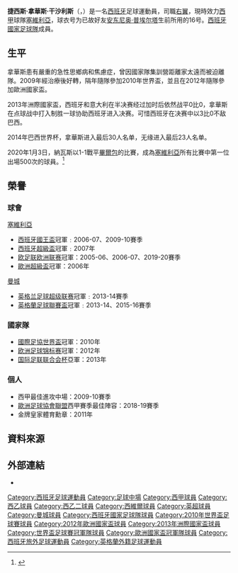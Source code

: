 {{spanish name 2|Navas|González}}
{{noteTA
|G1=laliga
|G2=Football
|G3=uefa
|T=zh-hans:赫苏斯·纳瓦斯;zh-hk:捷西斯·拿華斯;zh-tw:赫蘇斯·納瓦斯;
|1=zh-hans:纳瓦斯;zh-hk:拿華斯;zh-tw:納瓦斯;
|2=zh-hans:赫苏斯;zh-hk:捷西斯;zh-tw:赫蘇斯;
}}
{{Football player infobox
| playername= 捷西斯·拿華斯<br />''Jesús Navas''
| image = Navas.jpg
| image_size = 
| fullname = Jesús Navas González<ref>{{cite web|url=http://www.mcfc.co.uk/Teams/First-team/Midfielders/Jesus-Navas|title=Jesus Navas|publisher=Manchester City F.C|accessdate=2016-04-17|archive-date=2016-06-15|archive-url=https://web.archive.org/web/20160615021520/http://www.mcfc.co.uk/Teams/First-team/Midfielders/Jesus-Navas|dead-url=no}}</ref>
| birth_date = {{birth date and age|1985|11|21|df=y}}
| birth_place = {{flagicon|ESP}} 西班牙[[洛斯帕拉西奥斯和比利亚弗兰卡|洛斯帕拉西奧斯]]
| height = {{height|m=1.70|precision=0}}<ref>{{cite web|url=http://www.fifa.com/confederationscup/players/player=232978/index.html|title=Jesus Navas|publisher=FIFA.com|accessdate=2014-01-21|deadurl=yes|archiveurl=https://web.archive.org/web/20131127054137/http://www.fifa.com/confederationscup/players/player%3D232978/index.html|archivedate=2013-11-27|df=}}</ref>
| currentclub  = [[塞維利亞足球俱樂部|塞維利亞]]
| clubnumber = 16
| position = [[中場|右翼]]、[[右閘|右閘]]	
| youthyears1 = 1998–2000 | youthclubs1 = [[UD_Los_Palacios|洛斯帕拉西奧西]]
| youthyears2 = 2000–2003 | youthclubs2 = [[塞維利亞足球俱樂部|塞維利亞]]
| years1 = 2003–2004 | clubs1 = [[塞維利亞足球俱樂部|塞維利亞B隊]] | caps1 = 33 | goals1 = 3
| years2 = 2003–2013 | clubs2 = [[塞維利亞足球俱樂部|塞維利亞]] | caps2 = 285 | goals2 = 23
| years3 = 2013–2017     | clubs3 = [[曼彻斯特城足球俱乐部|曼城]] | caps3 = 123 | goals3 = 4
| years4 = 2017– | clubs4 = [[塞維利亞足球俱樂部|塞維利亞]] | caps4 = 144 | goals4 = 2
| nationalyears1 = 2004–2005 | nationalteam1 = [[西班牙21歲以下國家足球隊|西班牙U21]] | nationalcaps1 = 5 | nationalgoals1 = 0
| nationalyears2 = 2009– | nationalteam2 = {{flagicon|ESP}} [[西班牙國家足球隊|西班牙]] | nationalcaps2 = 46 | nationalgoals2 = 5
| pcupdate = 2021年10月30日
| ntupdate = 2020年10月13日
}}
{{MedalTableTop|width=280px}}
{{MedalCountry|{{SPA}}}}
{{MedalSport | 男子[[足球|足球]]}}
{{MedalCompetition|[[世界盃足球賽|世界盃足球賽]]}}
{{Medal|Winner|[[2010年世界盃足球賽|2010年南非]] | [[2010年世界盃足球賽|隊際]]}}
{{MedalBottom
}}
'''捷西斯·拿華斯·干沙利斯'''（{{lang-es|'''Jesús Navas González'''}}，{{bd|1985年|11月21日|catidx=Navas, Jesus}}）是一名[[西班牙|西班牙]]足球運動員，司職[[中場|右翼]]，現時效力[[西甲|西甲]]球隊[[塞維利亞足球俱樂部|塞維利亞]]，球衣号为已故好友[[安东尼奥·普埃尔塔|安东尼奥·普埃尔塔]]生前所用的16号。[[西班牙國家足球隊|西班牙國家足球隊]]成員。

==生平==
拿華斯患有嚴重的急性思鄉病和焦慮症，曾因國家隊集訓營距離家太遠而被迫離隊。2009年經治療後好轉，隔年隨隊參加2010年世界盃，並且在2012年隨隊參加歐洲國家盃。

2013年洲際國家盃，西班牙和意大利在半决赛经过加时后依然战平0比0，拿華斯在点球战中打入制胜一球协助西班牙进入决赛。可惜西班牙在决赛中以3比0不敌巴西。

2014年巴西世界杯，拿華斯进入最后30人名单，无缘进入最后23人名单。

2020年1月3日，納瓦斯以1-1戰平[[毕尔巴鄂竞技俱乐部|畢爾包]]的比賽，成為[[塞維利亞足球俱樂部|塞維利亞]]所有比賽中第一位出場500次的球員。<ref>{{cite web|url=https://www.marca.com/en/football/spanish-football/2020/01/03/5e0fb8c046163f9f5d8b4620.html|title=Jesus Navas reaches 500 games as Sevilla player|publisher=MARCA|date=2020-01-03|access-date=2020-08-21|archive-date=2020-11-25|archive-url=https://web.archive.org/web/20201125143511/https://www.marca.com/en/football/spanish-football/2020/01/03/5e0fb8c046163f9f5d8b4620.html|dead-url=no}}</ref>


== 榮譽 ==
=== 球會 ===
;{{flagicon|ESP}} [[塞維利亞足球俱樂部|塞維利亞]]
*[[西班牙國王盃|西班牙國王盃]]冠軍﹕2006-07、2009-10賽季
*[[西班牙超級盃|西班牙超級盃]]冠軍﹕2007年
*[[欧足联欧洲联赛|欧足联欧洲联赛]]冠軍：2005-06、2006-07、2019-20賽季
*[[歐洲超級盃|歐洲超級盃]]冠軍：2006年

;{{flagicon|ENG}} [[曼彻斯特城足球俱乐部|曼城]]
*[[英格兰足球超级联赛|英格兰足球超级联赛]]冠軍﹕2013-14賽季
*[[英格蘭足球聯賽盃|英格蘭足球聯賽盃]]冠軍﹕2013-14、2015-16賽季

=== 國家隊 ===
;{{ESP}}
* [[國際足協世界盃|國際足協世界盃]]冠軍：2010年
* [[欧洲足球锦标赛|欧洲足球锦标赛]]冠軍：2012年
* [[国际足联联合会杯|国际足联联合会杯]]亞軍：2013年

=== 個人 ===
*西甲最佳進攻中場：2009-10賽季
*[[歐洲足球協會聯盟|歐洲足球協會聯盟]]西甲賽季最佳陣容：2018-19賽季
*金牌皇家體育勳章：2011年

== 資料來源 ==
{{Reflist}}

== 外部連結 ==
*{{Soccerway}}

{{西維爾足球會球員名單}}
{{Navboxes colour
|title = 西班牙隊參賽名單
|bg = #DB000D
|fg = #FBEA0E
|bordercolor = Black
|list1 =
{{Spain Squad 2010 World Cup}}
{{2012年歐洲足球錦標賽西班牙參賽名單}}
{{2013年聯合會盃足球賽西班牙參賽名單}}
}}

{{DEFAULTSORT:Navas, Jesus}}
[[Category:西班牙足球運動員|Category:西班牙足球運動員]]
[[Category:足球中場|Category:足球中場]]
[[Category:西甲球員|Category:西甲球員]]
[[Category:西乙球員|Category:西乙球員]]
[[Category:西乙二球員|Category:西乙二球員]]
[[Category:西維爾球員|Category:西維爾球員]]
[[Category:英超球員|Category:英超球員]]
[[Category:曼城球員|Category:曼城球員]]
[[Category:西班牙國家足球隊球員|Category:西班牙國家足球隊球員]]
[[Category:2010年世界盃足球賽球員|Category:2010年世界盃足球賽球員]]
[[Category:2012年歐洲國家盃球員|Category:2012年歐洲國家盃球員]]
[[Category:2013年洲際國家盃球員|Category:2013年洲際國家盃球員]]
[[Category:世界盃足球賽冠軍隊球員|Category:世界盃足球賽冠軍隊球員]]
[[Category:歐洲國家盃冠軍隊球員|Category:歐洲國家盃冠軍隊球員]]
[[Category:西班牙旅外足球運動員|Category:西班牙旅外足球運動員]]
[[Category:英格蘭外籍足球運動員|Category:英格蘭外籍足球運動員]]